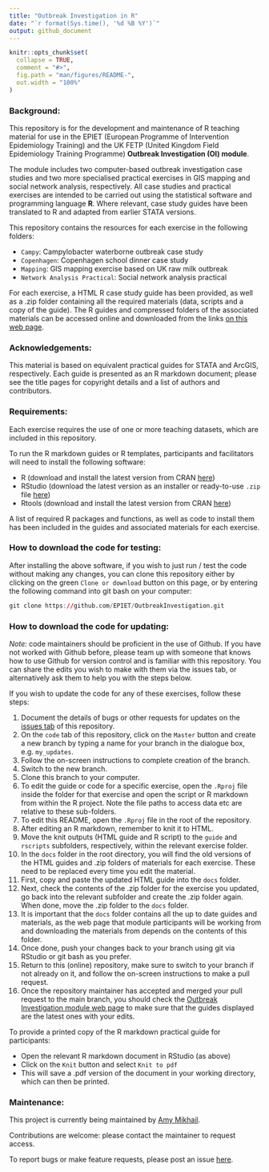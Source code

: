 ```yaml
---
title: "Outbreak Investigation in R"
date: "`r format(Sys.time(), '%d %B %Y')`"
output: github_document
---
```


<!-- README.md is generated from README.Rmd. Please edit that file -->

```r
knitr::opts_chunk$set(
  collapse = TRUE,
  comment = "#>",
  fig.path = "man/figures/README-",
  out.width = "100%"
)
```

### Background:

This repository is for the development and maintenance of R teaching material for use in the EPIET (European Programme of Intervention Epidemiology Training) and the UK FETP (United Kingdom Field Epidemiology Training Programme) **Outbreak Investigation (OI) module**.

The module includes two computer-based outbreak investigation case studies and two more specialised practical exercises in GIS mapping and social network analysis, respectively. All case studies and practical exercises are intended to be carried out using the statistical software and programming language **R**. Where relevant, case study guides have been translated to R and adapted from earlier STATA versions.

This repository contains the resources for each exercise in the following folders:


 - `Campy`: Campylobacter waterborne outbreak case study
 - `Copenhagen`: Copenhagen school dinner case study
 - `Mapping`: GIS mapping exercise based on UK raw milk outbreak
 - `Network Analysis Practical`: Social network analysis practical


For each exercise, a HTML R case study guide has been provided, as well as a .zip folder containing all the required materials (data, scripts and a copy of the guide).  The R guides and compressed folders of the associated materials can be accessed online and downloaded from the links [on this web page](https://epiet.github.io/OutbreakInvestigation/).


### Acknowledgements:

This material is based on equivalent practical guides for STATA and ArcGIS, respectively. Each guide is presented as an R markdown document; please see the title pages for copyright details and a list of authors and contributors.
 
 
### Requirements:

Each exercise requires the use of one or more teaching datasets, which are included in this repository.

To run the R markdown guides or R templates, participants and facilitators will need to install the following software:

 - R (download and install the latest version from CRAN [here](https://cran.r-project.org/))
 - RStudio (download the latest version as an installer or ready-to-use `.zip` file [here](https://rstudio.com/products/rstudio/download/))
 - Rtools (download and install the latest version from CRAN [here](https://cran.r-project.org/bin/windows/Rtools/))

A list of required R packages and functions, as well as code to install them has been included in the guides and associated materials for each exercise.


### How to download the code for testing:

After installing the above software, if you wish to just run / test the code without making any changes, you can clone this repository either by clicking on the green `Clone or download` button on this page, or by entering the following command into git bash on your computer:

```r
git clone https://github.com/EPIET/OutbreakInvestigation.git
```


### How to download the code for updating:

*Note:* code maintainers should be proficient in the use of Github.  If you have not worked with Github before, please team up with someone that knows how to use Github for version control and is familiar with this repository.  You can share the edits you wish to make with them via the issues tab, or alternatively ask them to help you with the steps below.

If you wish to update the code for any of these exercises, follow these steps:

  1. Document the details of bugs or other requests for updates on the [issues tab](https://github.com/EPIET/OutbreakInvestigation/issues) of this repository.
  2. On the `code` tab of this repository, click on the `Master` button and create a new branch by typing a name for your branch in the dialogue box, e.g. `my_updates`. 
  3. Follow the on-screen instructions to complete creation of the branch.
  4. Switch to the new branch.
  5. Clone this branch to your computer.
  6. To edit the guide or code for a specific exercise, open the `.Rproj` file inside the folder for that exercise and open the script or R markdown from within the R project. Note the file paths to access data etc are relative to these sub-folders.
  7. To edit this README, open the `.Rproj` file in the root of the repository.
  8. After editing an R markdown, remember to knit it to HTML.
  9. Move the knit outputs (HTML guide and R script) to the `guide` and `rscripts` subfolders, respectively, within the relevant exercise folder.
  10. In the `docs` folder in the root directory, you will find the old versions of the HTML guides and .zip folders of materials for each exercise.  These need to be replaced every time you edit the material. 
  11. First, copy and paste the updated HTML guide into the `docs` folder.
  12. Next, check the contents of the .zip folder for the exercise you updated, go back into the relevant subfolder and create the .zip folder again.  When done, move the .zip folder to the `docs` folder.  
  13. It is important that the `docs` folder contains all the up to date guides and materials, as the web page that module participants will be working from and downloading the materials from depends on the contents of this folder.
  14. Once done, push your changes back to your branch using git via RStudio or git bash as you prefer.
  15. Return to this (online) repository, make sure to switch to your branch if not already on it, and follow the on-screen instructions to make a pull request.
  16. Once the repository maintainer has accepted and merged your pull request to the main branch, you should check the [Outbreak Investigation module web page](https://epiet.github.io/OutbreakInvestigation/) to make sure that the guides displayed are the latest ones with your edits.
  

To provide a printed copy of the R markdown practical guide for participants:

 - Open the relevant R markdown document in RStudio (as above)
 - Click on the `Knit` button and select `Knit to pdf`
 - This will save a .pdf version of the document in your working directory, which can then be printed.


### Maintenance:

This project is currently being maintained by [Amy Mikhail](https://github.com/AmyMikhail).  

Contributions are welcome: please contact the maintainer to request access.

To report bugs or make feature requests, please post an issue [here](https://github.com/EPIET/OutbreakInvestigation/issues).
